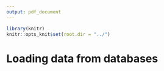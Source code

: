 ```yaml
---
output: pdf_document
---
```


```r
library(knitr)
knitr::opts_knit$set(root.dir = "../")
```

\newpage

# Loading data from databases


